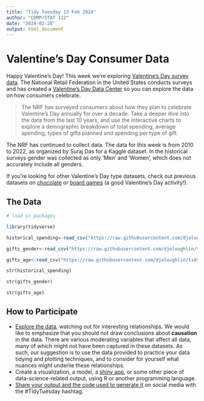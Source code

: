 ---
title: "Tidy Tuesday 13 Feb 2024"
author: "COMP/STAT 112"
date: "2024-02-28"
output: html_document
---

# Valentine's Day Consumer Data

Happy Valentine's Day! This week we're exploring [Valentine's Day survey data](https://www.kaggle.com/datasets/infinator/happy-valentines-day-2022). The National Retail Federation in the United States conducts surveys and has created a [Valentine's Day Data Center](https://nrf.com/research-insights/holiday-data-and-trends/valentines-day/valentines-day-data-center) so you can explore the data on how consumers celebrate. 

> The NRF has surveyed consumers about how they plan to celebrate Valentine’s Day annually for over a decade. Take a deeper dive into the data from the last 10 years, and use the interactive charts to explore a demographic breakdown of total spending, average spending, types of gifts planned and spending per type of gift. 

The NRF has continued to collect data. The data for this week is from 2010 to 2022, as organized by Suraj Das for a Kaggle dataset. In the historical surveys gender was collected as only 'Men' and 'Women', which does not accurately include all genders. 

If you're looking for other Valentine's Day type datasets, check out previous datasets on [chocolate](https://github.com/rfordatascience/tidytuesday/tree/master/data/2022/2022-01-18) or [board games](https://github.com/rfordatascience/tidytuesday/tree/master/data/2022/2022-01-25) (a good Valentine's Day activity!).

## The Data

```{r,message=FALSE,warning=FALSE}

# load in packages

library(tidyverse)

historical_spending<-read_csv("https://raw.githubusercontent.com/djoloughlin/tidytuesday2_13_2024/main/historical_spending")

gifts_gender<-read_csv("https://raw.githubusercontent.com/djoloughlin/tidytuesday2_13_2024/main/gifts_gender")

gifts_age<-read_csv("https://raw.githubusercontent.com/djoloughlin/tidytuesday2_13_2024/main/gifts_age")
```


```{r}

str(historical_spending)

str(gifts_gender)

str(gifts_age)

```


## How to Participate

- [Explore the data](https://r4ds.hadley.nz/), watching out for interesting relationships. We would like to emphasize that you should not draw conclusions about **causation** in the data. There are various moderating variables that affect all data, many of which might not have been captured in these datasets. As such, our suggestion is to use the data provided to practice your data tidying and plotting techniques, and to consider for yourself what nuances might underlie these relationships.
- Create a visualization, a model, a [shiny app](https://shiny.posit.co/), or some other piece of data-science-related output, using R or another programming language.
- [Share your output and the code used to generate it](../../../sharing.md) on social media with the #TidyTuesday hashtag.